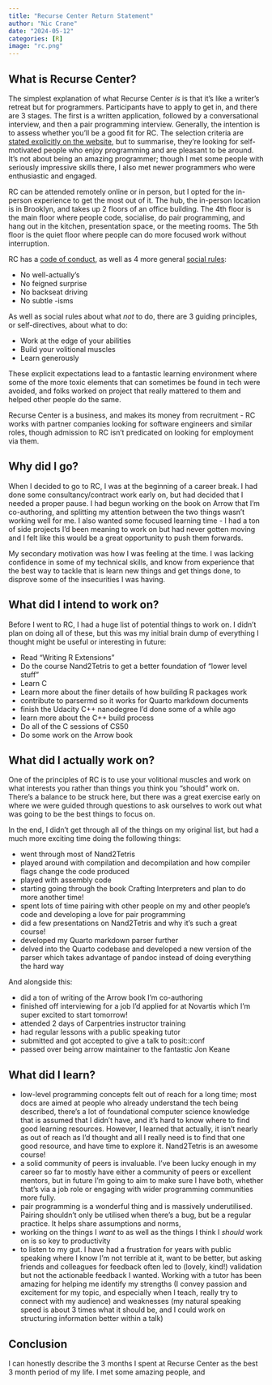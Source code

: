 ```yaml
---
title: "Recurse Center Return Statement"
author: "Nic Crane"
date: "2024-05-12"
categories: [R]
image: "rc.png"
---
```



## What is Recurse Center?

The simplest explanation of what Recurse Center *is* is that it's like a writer's retreat but for programmers. Participants have to apply to get in, and there are 3 stages. The first is a written application, followed by a conversational interview, and then a pair programming interview. Generally, the intention is to assess whether you'll be a good fit for RC. The selection criteria are [stated explicitly on the website](https://www.recurse.com/what-we-look-for), but to summarise, they're looking for self-motivated people who enjoy programming and are pleasant to be around. It's not about being an amazing programmer; though I met some people with seriously impressive skills there, I also met newer programmers who were enthusiastic and engaged.

RC can be attended remotely online or in person, but I opted for the in-person experience to get the most out of it. The hub, the in-person location is in Brooklyn, and takes up 2 floors of an office building. The 4th floor is the main floor where people code, socialise, do pair programming, and hang out in the kitchen, presentation space, or the meeting rooms. The 5th floor is the quiet floor where people can do more focused work without interruption.

RC has a [code of conduct](https://www.recurse.com/code-of-conduct), as well as 4 more general [social rules](https://www.recurse.com/social-rules):

* No well-actually’s
* No feigned surprise
* No backseat driving
* No subtle -isms

As well as social rules about what *not* to do, there are 3 guiding principles, or self-directives, about what to do:

* Work at the edge of your abilities
* Build your volitional muscles
* Learn generously

These explicit expectations lead to a fantastic learning environment where some of the more toxic elements that can sometimes be found in tech were avoided, and folks worked on project that really mattered to them and helped other people do the same.

Recurse Center is a business, and makes its money from recruitment - RC works with partner companies looking for software engineers and similar roles, though admission to RC isn't predicated on looking for employment via them.

## Why did I go?

When I decided to go to RC, I was at the beginning of a career break. I had done some consultancy/contract work early on, but had decided that I needed a proper pause. I had begun working on the book on Arrow that I'm co-authoring, and splitting my attention between the two things wasn't working well for me. I also wanted some focused learning time - I had a ton of side projects I'd been meaning to work on but had never gotten moving and I felt like this would be a great opportunity to push them forwards. 

My secondary motivation was how I was feeling at the time. I was lacking confidence in some of my technical skills, and know from experience that the best way to tackle that is learn new things and get things done, to disprove some of the insecurities I was having.

## What did I intend to work on?

Before I went to RC, I had a huge list of potential things to work on. I didn't plan on doing all of these, but this was my initial brain dump of everything I thought might be useful or interesting in future:

* Read "Writing R Extensions"
* Do the course Nand2Tetris to get a better foundation of "lower level stuff"
* Learn C
* Learn more about the finer details of how building R packages work
* contribute to parsermd so it works for Quarto markdown documents
* finish the Udacity C++ nanodegree I'd done some of a while ago
* learn more about the C++ build process
* Do all of the C sessions of CS50
* Do some work on the Arrow book

## What did I actually work on?

One of the principles of RC is to use your volitional muscles and work on what interests you rather than things you think you "should" work on. There's a balance to be struck here, but there was a great exercise early on where we were guided through questions to ask ourselves to work out what was going to be the best things to focus on.

In the end, I didn't get through all of the things on my original list, but had a much more exciting time doing the following things:
 
* went through most of Nand2Tetris
* played around with compilation and decompilation and how compiler flags change the code produced
* played with assembly code
* starting going through the book Crafting Interpreters and plan to do more another time!
* spent lots of time pairing with other people on my and other people's code and developing a love for pair programming
* did a few presentations on Nand2Tetris and why it's such a great course!
* developed my Quarto markdown parser further
* delved into the Quarto codebase and developed a new version of the parser which takes advantage of pandoc instead of doing everything the hard way

And alongside this:

* did a ton of writing of the Arrow book I'm co-authoring
* finished off interviewing for a job I'd applied for at Novartis which I'm super excited to start tomorrow!
* attended 2 days of Carpentries instructor training
* had regular lessons with a public speaking tutor
* submitted and got accepted to give a talk to posit::conf
* passed over being arrow maintainer to the fantastic Jon Keane

## What did I learn?

* low-level programming concepts felt out of reach for a long time; most docs are aimed at people who already understand the tech being described, there's a lot of foundational computer science knowledge that is assumed that I didn't have, and it's hard to know where to find good learning resources. However, I learned that actually, it isn't nearly as out of reach as I'd thought and all I really need is to find that one good resource, and have time to explore it. Nand2Tetris is an awesome course!
* a solid community of peers is invaluable. I've been lucky enough in my career so far to mostly have either a community of peers or excellent mentors, but in future I'm going to aim to make sure I have both, whether that's via a job role or engaging with wider programming communities more fully.
* pair programming is a wonderful thing and is massively underutilised. Pairing shouldn't only be utilised when there's a bug, but be a regular practice. It helps share assumptions and norms,
* working on the things I *want* to as well as the things I think I *should* work on is so key to productivity
* to listen to my gut. I have had a frustration for years with public speaking where I know I'm not terrible at it, want to be better, but asking friends and colleagues for feedback often led to (lovely, kind!) validation but not the actionable feedback I wanted. Working with a tutor has been amazing for helping me identify my strengths (I convey passion and excitement for my topic, and especially when I teach, really try to connect with my audience) and weaknesses (my natural speaking speed is about 3 times what it should be, and I could work on structuring information better within a talk)

## Conclusion

I can honestly describe the 3 months I spent at Recurse Center as the best 3 month period of my life. I met some amazing people, and 

